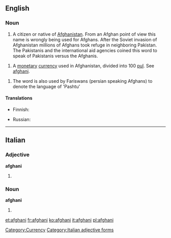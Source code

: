 {{also|Afghani}}
==English==

===Noun===
{{wikipedia|Afghan afghani}}
{{en-noun}}

# A citizen or native of [[Afghanistan]]. From an Afghan point of view this name is wrongly being used for Afghans. After the Soviet invasion of Afghanistan millions of Afghans took refuge in neighboring Pakistan. The Pakistanis and the international aid agencies coined this word to speak of Pakistanis versus the Afghanis. 

# {{usually|lowercase}} A [[monetary]] [[currency]] used in Afghanistan, divided into 100 [[pul]].  See [[afghani]].

# The word is also used by Fariswans (persian speaking Afghans) to denote the language of 'Pashtu'

====Translations====
{{trans-see|Afghan}}

{{trans-top|national currency of Afghanistan}}
* Finnish: {{t-|fi|afgaani}}
{{trans-mid}}
* Russian: {{t|ru|афгани|m|tr=afgáni|sc=Cyrl}} {{indeclinable}}
{{trans-bottom}}

[[Category:Currency]]

----

==Italian==

===Adjective===
'''afghani''' {{m}}

# {{plural of|afghano#Adjective|afghano|lang=it}}

===Noun===
'''afghani''' {{m}}

# {{plural of|afghano|lang=it}}

[[Category:Italian adjective forms]]

[[et:afghani]]
[[fr:afghani]]
[[ko:afghani]]
[[it:afghani]]
[[pl:afghani]]